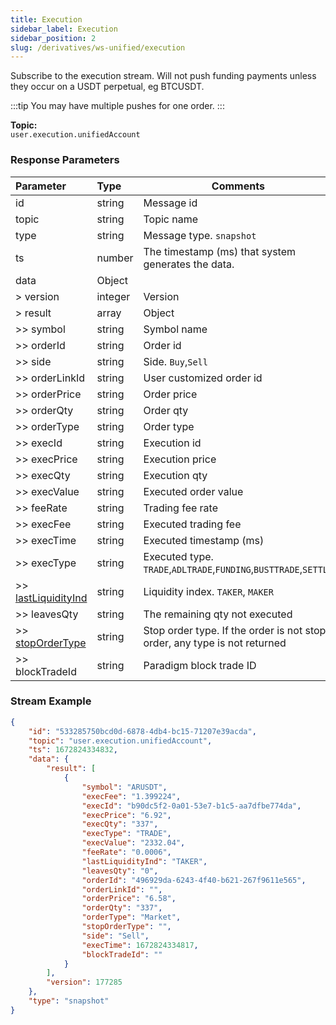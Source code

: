 ```yaml
---
title: Execution
sidebar_label: Execution
sidebar_position: 2
slug: /derivatives/ws-unified/execution
---
```


Subscribe to the execution stream. Will not push funding payments unless they occur on a USDT perpetual, eg BTCUSDT.

:::tip
You may have multiple pushes for one order.
:::

**Topic:**<br/>
`user.execution.unifiedAccount`

### Response Parameters
| Parameter | Type | Comments|
|:----- |:-----|----- |
|id |string |Message id |
|topic |string |Topic name |
|type |string |Message type. `snapshot`|
|ts |number |The timestamp (ms) that system generates the data. |
|data |Object | |
|> version |integer |Version|
|> result |array |Object|
|>> symbol |string |Symbol name |
|>> orderId |string |Order id |
|>> side |string |Side. `Buy`,`Sell` |
|>> orderLinkId |string |User customized order id |
|>> orderPrice |string |Order price |
|>> orderQty |string |Order qty |
|>> orderType |string |Order type |
|>> execId |string |Execution id |
|>> execPrice |string |Execution price |
|>> execQty |string |Execution qty |
|>> execValue |string |Executed order value |
|>> feeRate |string |Trading fee rate |
|>> execFee |string |Executed trading fee |
|>> execTime |string |Executed timestamp (ms) |
|>> execType |string |Executed type. `TRADE`,`ADLTRADE`,`FUNDING`,`BUSTTRADE`,`SETTLE`|
|>> [lastLiquidityInd](../enum#lastliquidityind) |string |Liquidity index. `TAKER`, `MAKER`|
|>> leavesQty |string |The remaining qty not executed |
|>> [stopOrderType](../enum#stopordertype) |string |Stop order type. If the order is not stop order, any type is not returned |
|>> blockTradeId |string |Paradigm block trade ID |

### Stream Example

```json
{
    "id": "533285750bcd0d-6878-4db4-bc15-71207e39acda",
    "topic": "user.execution.unifiedAccount",
    "ts": 1672824334832,
    "data": {
        "result": [
            {
                "symbol": "ARUSDT",
                "execFee": "1.399224",
                "execId": "b90dc5f2-0a01-53e7-b1c5-aa7dfbe774da",
                "execPrice": "6.92",
                "execQty": "337",
                "execType": "TRADE",
                "execValue": "2332.04",
                "feeRate": "0.0006",
                "lastLiquidityInd": "TAKER",
                "leavesQty": "0",
                "orderId": "496929da-6243-4f40-b621-267f9611e565",
                "orderLinkId": "",
                "orderPrice": "6.58",
                "orderQty": "337",
                "orderType": "Market",
                "stopOrderType": "",
                "side": "Sell",
                "execTime": 1672824334817,
                "blockTradeId": ""
            }
        ],
        "version": 177285
    },
    "type": "snapshot"
}
```